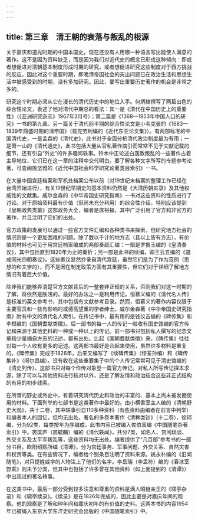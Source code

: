 ```yaml
---
---
---
```

title: 第三章　清王朝的衰落与叛乱的根源
---



关于嘉庆和道光时期的中国本国史，现在还没有人用哪一种语言写出能使人满意的著作。这不是因为资料缺乏，而是因为我们对近代史的概念已形成这种倾向：即或者想促进对清朝基本制度形成时期的研究，或者想促进研究这些制度对于西方挑战的反应。因此对这个重要时期，即晚清帝国社会的突出问题已在政治生活和思想生活中被感受到的时期，没有多加研究。因此，要写出重要历史著作的机会是非常之多的。

研究这个时期必须从它在漫长的清代历史中的地位入手。何炳棣撰写了两篇出色的综合性论文，表述了他对清代中期总的看法：其一是《清代在中国历史上的重要性》（《亚洲研究杂志》1967年2月号）；第二篇是《1368—1953年中国人口的研究》一书的第九章。另一篇关于清代前半期的综合性论文是小韦克曼的《1683—1839年鼎盛时期的清帝国》（载克劳利编的《近代东亚论文集》）。有两部标准的中国清代史，一是孟森的《清代史》，此书对于全面分析清代政治制度最为有用；一是萧一山的《清代通史》，此书包括大量从官私著作摘引而常常不见于文献记载的细节，还有引自“外史”的许多趣闻轶事。铃木中正论述白莲教叛乱的一些著作占着主导地位，它们已在这一章的注释中交代明白。要了解各种文字所写的专题参考论著，可查阅施坚雅的《近代中国社会科学研究论著类目索引》一书。

在大量中国宫廷档案和军机处档案公布以前（对19世纪末档案的整理工作已经在台湾开始进行），有关19世纪早期史的基本资料仍然是《大清历朝实录》及其他权威性的文献集。威尔金森的《中华帝国史研究指南》一书对这些资料的性质进行了讨论。对于原始资料最有价值（但尚未充分利用）的综合性介绍，特别应该提到《皇朝政典类纂》这部政务大全，编者是席裕福，其中广泛引用了官方和非官方的著作，并且注明了它们的出处。

官方政策的发展可以通过一些官方文件汇编和各种类书来探索，但研究地方社会的情况则是一个更加困难的问题。除了数以千计的地方志（县以上皆有方志），有价值的材料也可见于用宫廷档案编成的两部奏疏汇编：一部是罗振玉编的《皇清奏议》，其中包括直到1820年为止的奏折；另一部是此书的续编，即王云五编的《道咸同光四朝奏议》。这些奏议显然抄录自清代宫廷，虽然它们是为了作为范例（思想的和文学的），而不是因在制定政策方面有其重要性，但它们对于详细了解地方情况有着巨大价值。

除非我们能够弄清楚官方文献背后的一整套非正规的关系，否则我们对这一时期的了解，将依然是肤浅的。最好的办法之一是利用传记。恒慕义编的《清代名人传》是标准的英文参考书，其中包括有文献参考目录。然而，恒慕义的著作内容仅限于主要官员和一些有影响的或德高望重的学者绅士。威尔金森著《中华帝国史研究指南》附有中文的清代名人索引。在传记书中，最有用的是钱仪吉编的《碑传集》和李桓编的《国朝耆献类徵》。后一部书的每一人的传记一般收有国史馆编的官方传记和来源于其他史料的一种或一种以上的传记。前一部书只包括私人撰写的纪念文章和少量摘自方志的记述，都有出处。比起《国朝耆献类徵》来，《碑传集》往往对每一个人收有更多的记述。这两部书最好是合起来使用，虽然许多材料是重复的。《碑传集》完成于1826年，后来又编写了《续碑传集》（缪荃孙编）和《碑传集补》（闵尔昌编）。没有收在这些重要集子中的个人传记常常可见于清史馆编的《清史列传》。这部书只对每个作传对象登一篇官方传记。对私人所写传记探本求源，除了可以与其他资料进行核对以外，还是了解友情和政治结合这些非正式结构的有用的初步线索。

在所谓的野史或外史中，有着研究清代历史和政治的丰富的、基本上尚未被发掘使用的材料。下面列举的七部书是这类著作中最好的。由小横香室主人编的《清朝野史大观》，共十二卷，其中轶事引自110多种资料（有些资料由编者在前言中列举）和编者本人的回忆，但均无出处。著名的多卷本著作《清稗类钞》（十二卷），徐珂编，分为92类，每类按年为序编成。此书内容已被编入佐伯富编《中国随笔杂著索引》中。裘匡庐（裘毓麟）编的《清代轶闻》，共分7类，如名人、宫闱琐谈、外交关系及太平军叛乱等，这些资料均无出处。编者提供了“几百部”参考书的一部分书目。欧阳绍熙所编《清谭》，分为宫廷事务、军事问题、外交关系、自然灾害和权贵等类。在有些情况下，编者给个别条目注明了资料来源。姚永朴编的《旧闻随笔》，对只提姓或字的人物注上了他们的名字。李岳瑞（李孟符）编的《春冰室野乘》则未予分类，但其中也包括了许多曾在其他资料（如上面提到的《清谭》）中出现过的著名轶事。

在这类书中，最后一部分受到较多注意和尊重的资料是满人昭梿亲王的《啸亭杂录》和《啸亭续录》。《续录》是在1826年完成的，因此主要是对嘉庆年间的观察。他的观察是了解和珅年间和嘉庆初年的有价值的史料。这两本书的内容1954年已被编入东京大学东洋史研究会出版的《中国随笔索引》中。